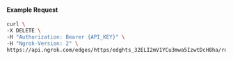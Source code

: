 
#### Example Request

```bash
curl \
-X DELETE \
-H "Authorization: Bearer {API_KEY}" \
-H "Ngrok-Version: 2" \
https://api.ngrok.com/edges/https/edghts_32ELI2mV1YCu3mwa5IzwtDcH8ha/routes/edghtsrt_32ELI3Hfg4FnnJZacU3aYaKz7ZY/webhook_verification
```
